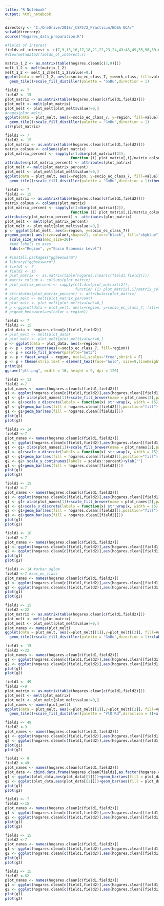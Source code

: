 ```yaml
---
title: "R Notebook"
output: html_notebook
---
```




```r
directory <- "C:/OneDrive/2018/_CSP572_Practicum/EDSA UCA/"
setwd(directory)
source("Hogares_data_preparation.R")
```
```r
#fields of interest
fields_of_interest <- c(7,9,15,16,17,18,21,22,23,24,43:48,49,55,58,59,60,61,62,68)
#View(metadata2[fields_of_interest,])
```
```r

matrix_1_2 <- as.matrix(table(hogares.clean[c(7,9)]))
melt_1_2 <- melt(matrix_1_2)
melt_1_2 <- melt_1_2[melt_1_2$value!=0,]
ggplot(data = melt_1_2, aes(x=socio_ec_class_7, y=work_class, fill=value)) + 
  geom_tile()+scale_fill_distiller(palette = "GnBu",direction = 1)
```
```r
field1 <- 7
field2 <- 15
plot_matrix <- as.matrix(table(hogares.clean[c(field1,field2)]))
plot_melt <- melt(plot_matrix)
plot_melt <- plot_melt[plot_melt$value!=0,]
#names(plot_melt)
ggplot(data = plot_melt, aes(x=socio_ec_class_7, y=region, fill=value)) + 
  geom_tile()+scale_fill_distiller(palette = "GnBu",direction = 1)
str(plot_matrix)
```

```r
field1 <- 7
field2 <- 15
plot_matrix <- as.matrix(table(hogares.clean[c(field1,field2)]))
matrix_colsum <- colSums(plot_matrix)
plot_matrix_percent <- sapply(c(1:dim(plot_matrix)[2]),
                              function (i) plot_matrix[,i]/matrix_colsum[i]*100)
attributes(plot_matrix_percent) <- attributes(plot_matrix)
plot_melt <- melt(plot_matrix_percent)
plot_melt <- plot_melt[plot_melt$value!=0,]
ggplot(data = plot_melt, aes(x=region, y=socio_ec_class_7, fill=value)) + 
  geom_tile()+scale_fill_distiller(palette = "GnBu",direction = 1)+theme(legend.position = "none")
```
```r
field1 <- 7
field2 <- 15
plot_matrix <- as.matrix(table(hogares.clean[c(field1,field2)]))
matrix_colsum <- colSums(plot_matrix)
plot_matrix_percent <- sapply(c(1:dim(plot_matrix)[2]),
                              function (i) plot_matrix[,i]/matrix_colsum[i]*100)
attributes(plot_matrix_percent) <- attributes(plot_matrix)
plot_melt <- melt(plot_matrix_percent)
plot_melt <- plot_melt[plot_melt$value!=0,]
p <- ggplot(plot_melt, aes(x=region, y=socio_ec_class_7)) 
p+geom_point( aes(size=value),shape=21, colour="black", fill="skyblue")+
  scale_size_area(max_size=20)+
  #Add labels to axes
  labs(x="Region", y="Socio Economic Level")
```
```r
# #install.packages("ggbeeswarm")
# library("ggbeeswarm")
# field1 <- 7
# field2 <- 15
# plot_matrix <- as.matrix(table(hogares.clean[c(field1,field2)]))
# matrix_colsum <- colSums(plot_matrix)
# plot_matrix_percent <- sapply(c(1:dim(plot_matrix)[2]),
#                               function (i) plot_matrix[,i]/matrix_colsum[i]*100)
# attributes(plot_matrix_percent) <- attributes(plot_matrix)
# plot_melt <- melt(plot_matrix_percent)
# plot_melt <- plot_melt[plot_melt$value!=0,]
# p <-ggplot(data = plot_melt, aes(x=region, y=socio_ec_class_7, fill=value))
# p+geom_beeswarm(aes(color = region))

```


```r
field1 <- 7
field2 <- 15
plot_data <- hogares.clean[c(field1,field2)]
# plot_melt <- melt(plot_data)
# plot_melt <- plot_melt[plot_melt$value!=0,]
p <- ggplot(data = plot_data, aes(x=region)) 
p <- p + stat_count(aes(x=socio_ec_class_7, fill=region))
p <- p + scale_fill_brewer(palette="Set3")
p <- p + facet_wrap( ~ region, ncol=1,scales="free",shrink = F)
p <- p + theme(strip.text = element_text(face="bold", size=9,lineheight=5.0),aspect.ratio = 0.1)
print(p)
ggsave("plt.png", width = 16, height = 9, dpi = 120)
```
```r
field1 <- 13
field2 <-7
plot_names <- names(hogares.clean[c(field1,field2)])
g1 <- ggplot(hogares.clean[c(field1,field2)],aes(hogares.clean[[field1]]))
g1 <- g1+ xlab(plot_names[1])+scale_fill_brewer(name = plot_names[2],palette="RdYlGn")
g1 <- g1+scale_x_discrete(labels = function(x) str_wrap(x, width = 15))+xlab("")
g2 <- g1+geom_bar(aes(fill = hogares.clean[[field2]]),position="fill")
g1 <- g1+geom_bar(aes(fill = hogares.clean[[field2]]))
plot(g1)
plot(g2)
```

```r
field1 <- 14
field2 <-7
plot_names <- names(hogares.clean[c(field1,field2)])
g1 <- ggplot(hogares.clean[c(field1,field2)],aes(hogares.clean[[field1]]))
g1 <- g1+ xlab(plot_names[1])+scale_fill_brewer(name = plot_names[2],palette="RdYlGn")
g1 <- g1+scale_x_discrete(labels = function(x) str_wrap(x, width = 15))+xlab("")
g2 <- g1+geom_bar(aes(fill = hogares.clean[[field2]]),position="fill")
g2 <- g2+ scale_y_continuous(labels = scales::percent)+ylab("")
g1 <- g1+geom_bar(aes(fill = hogares.clean[[field2]]))
plot(g1)
plot(g2)
```
```r
field1 <- 15
field2 <-7
plot_names <- names(hogares.clean[c(field1,field2)])
g1 <- ggplot(hogares.clean[c(field1,field2)],aes(hogares.clean[[field1]]))
g1 <- g1+ xlab(plot_names[1])+scale_fill_brewer(name = plot_names[2],palette="RdYlBu")
g1 <- g1+scale_x_discrete(labels = function(x) str_wrap(x, width = 15))+xlab("")
g2 <- g1+geom_bar(aes(fill = hogares.clean[[field2]]),position="fill")
g1 <- g1+geom_bar(aes(fill = hogares.clean[[field2]]))
plot(g1)
plot(g2)
```
```r
field1 <- 18
field2 <-7
plot_names <- names(hogares.clean[c(field1,field2)])
g1 <- ggplot(hogares.clean[c(field1,field2)],aes(hogares.clean[[field1]]))+geom_bar(aes(fill = hogares.clean[[field2]]))+ xlab(plot_names[1])+scale_fill_discrete(name = plot_names[2])+theme(axis.text.x = element_text(angle = 30, hjust = 1))
g2 <- ggplot(hogares.clean[c(field1,field2)],aes(hogares.clean[[field1]]))+geom_bar(aes(fill = hogares.clean[[field2]]),position="fill")+ xlab(plot_names[1])+scale_fill_discrete(name = plot_names[2])+theme(axis.text.x = element_text(angle = 30, hjust = 1))
plot(g1)
plot(g2)
```
```r
field1 <- 14 #urban_aglom
field2 <-7 #soc_ec_class
plot_names <- names(hogares.clean[c(field1,field2)])
g1 <- ggplot(hogares.clean[c(field1,field2)],aes(hogares.clean[[field1]]))+geom_bar(aes(fill = hogares.clean[[field2]]))+ xlab(plot_names[1])+scale_fill_discrete(name = plot_names[2])+theme(axis.text.x = element_text(angle = 30, hjust = 1))
g2 <- ggplot(hogares.clean[c(field1,field2)],aes(hogares.clean[[field1]]))+geom_bar(aes(fill = hogares.clean[[field2]]),position="fill")+ xlab(plot_names[1])+scale_fill_discrete(name = plot_names[2])+theme(axis.text.x = element_text(angle = 30, hjust = 1))
plot(g1)
plot(g2)
```

```r
field1 <- 15
field2 <-22
plot_matrix <- as.matrix(table(hogares.clean[c(field1,field2)]))
plot_melt <- melt(plot_matrix)
plot_melt <- plot_melt[plot_melt$value!=0,]
plot_names <- names(plot_melt)
ggplot(data = plot_melt, aes(x=plot_melt[[1]],y=plot_melt[[2]], fill=value)) + 
  geom_tile()+scale_fill_distiller(palette = "GnBu",direction = 1)+xlab(plot_names[1])+ylab(plot_names[2])
```

```r
field1 <- 15
field2 <-22
plot_names <- names(hogares.clean[c(field1,field2)])
g1 <- ggplot(hogares.clean[c(field1,field2)],aes(hogares.clean[[field1]]))+geom_bar(aes(fill = hogares.clean[[field2]]))+ xlab(plot_names[1])+scale_fill_discrete(name = plot_names[2])
g2 <- ggplot(hogares.clean[c(field1,field2)],aes(hogares.clean[[field1]]))+geom_bar(aes(fill = hogares.clean[[field2]]),position="fill")+ xlab(plot_names[1])+scale_fill_discrete(name = plot_names[2])
plot(g1)
plot(g2)
```

```r
field1 <- 49
field2 <-9
plot_matrix <- as.matrix(table(hogares.clean[c(field1,field2)]))
plot_melt <- melt(plot_matrix)
plot_melt <- plot_melt[plot_melt$value!=0,]
plot_names <- names(plot_melt)
ggplot(data = plot_melt, aes(x=plot_melt[[1]],y=plot_melt[[2]], fill=value)) + 
  geom_tile()+scale_fill_distiller(palette = "YlOrRd",direction = 1)+xlab(plot_names[1])+ylab(plot_names[2])+theme(axis.text.x = element_text(angle = 0, hjust = 1))
```
```r
field1 <- 49
field2 <-9
plot_names <- names(hogares.clean[c(field1,field2)])
g1 <- ggplot(hogares.clean[c(field1,field2)],aes(hogares.clean[[field1]]))+geom_bar(aes(fill = hogares.clean[[field2]]))+ xlab(plot_names[1])+scale_fill_discrete(name = plot_names[2])
g2 <- ggplot(hogares.clean[c(field1,field2)],aes(hogares.clean[[field1]]))+geom_bar(aes(fill = hogares.clean[[field2]]),position="fill")+ xlab(plot_names[1])+scale_fill_discrete(name = plot_names[2])
plot(g1)
plot(g2)
```




```r
field1 <- 9
field2 <-49
plot_names <- names(hogares.clean[c(field1,field2)])
plot_data <- cbind.data.frame(hogares.clean[field1],as.factor(hogares.clean[[field2]]))
g1 <- ggplot(plot_data,aes(plot_data[[1]]))+geom_bar(aes(fill = plot_data[[2]]))+theme(axis.text.x = element_text(angle = 60, hjust = 1))+ xlab(plot_names[1])+scale_fill_discrete(name = plot_names[2])
g2 <- ggplot(plot_data,aes(plot_data[[1]]))+geom_bar(aes(fill = plot_data[[2]]),position="fill")+theme(axis.text.x = element_text(angle = 60, hjust = 1))+ xlab(plot_names[1])+scale_fill_discrete(name = plot_names[2])
plot(g1)
plot(g2)
```

```r
field1 <- 7
field2 <-15
plot_names <- names(hogares.clean[c(field1,field2)])
g1 <- ggplot(hogares.clean[c(field1,field2)],aes(hogares.clean[[field1]]))+geom_bar(aes(fill = hogares.clean[[field2]]))+ xlab(plot_names[1])+scale_fill_discrete(name = plot_names[2])
g2 <- ggplot(hogares.clean[c(field1,field2)],aes(hogares.clean[[field1]]))+geom_bar(aes(fill = hogares.clean[[field2]]),position="fill")+ xlab(plot_names[1])+scale_fill_discrete(name = plot_names[2])
plot(g1)
plot(g2)
```

```r
field1 <- 15
field2 <-7
plot_names <- names(hogares.clean[c(field1,field2)])
g1 <- ggplot(hogares.clean[c(field1,field2)],aes(hogares.clean[[field1]]))+geom_bar(aes(fill = hogares.clean[[field2]]))+ xlab(plot_names[1])+scale_fill_discrete(name = plot_names[2])
g2 <- ggplot(hogares.clean[c(field1,field2)],aes(hogares.clean[[field1]]))+geom_bar(aes(fill = hogares.clean[[field2]]),position="fill")+ xlab(plot_names[1])+scale_fill_discrete(name = plot_names[2])
plot(g1)
plot(g2)
```
```r
field1 <- 15
field2 <-62
plot_names <- names(hogares.clean[c(field1,field2)])
g1 <- ggplot(hogares.clean[c(field1,field2)],aes(hogares.clean[[field1]]))+geom_bar(aes(fill = hogares.clean[[field2]]))+ xlab(plot_names[1])+scale_fill_discrete(name = plot_names[2])
g2 <- ggplot(hogares.clean[c(field1,field2)],aes(hogares.clean[[field1]]))+geom_bar(aes(fill = hogares.clean[[field2]]),position="fill")+ xlab(plot_names[1])+scale_fill_discrete(name = plot_names[2])
plot(g1)
plot(g2)
```
